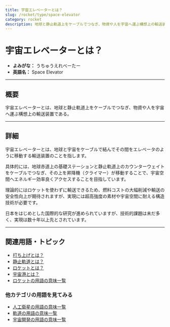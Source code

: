 ```yaml
---
title: 宇宙エレベーターとは？
slug: /rocket/type/space-elevator
category: rocket
description: 地球と静止軌道上をケーブルでつなぎ、物資や人を宇宙へ運ぶ構想上の輸送装置である宇宙エレベーターの意味・定義・内容について解説します。  
---
```



<Head>
  <script type="application/ld+json">
    {`{
      "@context": "https://schema.org",
      "@type": "DefinedTerm",
      "name": "打ち上げ失敗",
      "inDefinedTermSet": "https://www.space-portal.org",
      "termCode": "rocket/type/space-elevator",
      "description": "地球と静止軌道上をケーブルでつなぎ、物資や人を宇宙へ運ぶ構想上の輸送装置である宇宙エレベーターの意味・定義・内容について解説します。  ",
      "url": "https://www.space-portal.org/docs/rocket/type/space-elevator"
    }`}
  </script>
</Head>

# 宇宙エレベーターとは？

- **よみがな：** うちゅうえれべーたー  
- **英語名：** Space Elevator  

---

## 概要

宇宙エレベーターとは、地球と静止軌道上をケーブルでつなぎ、物資や人を宇宙へ運ぶ構想上の輸送装置である。  

---

## 詳細

宇宙エレベーターとは、地球と宇宙をケーブルで結んでその間をエレベータのように移動する輸送装置のことを指します。  

具体的には、地球赤道上の基礎ステーションと静止軌道上のカウンターウェイトをケーブルでつなぎ、その上を昇降機（クライマー）が移動することで、宇宙空間へエネルギー効率良くアクセスすることを目指しています。  

理論的にはロケットを使わずに輸送できるため、燃料コストの大幅削減や輸送の安全性向上が期待されますが、実現には超高強度の素材や宇宙空間に耐える構造技術が必要です。  

日本をはじめとした国際的な研究が進められていますが、技術的課題は未だ多く、実現は数十年以上先とされています。  

---

## 関連用語・トピック
- [打ち上げとは？](/docs/rocket/launch/launch)
- [静止軌道とは？](/docs/orbit/type/geostationary-orbit)
- [ロケットとは？](/docs/rocket/rocket)
- [宇宙港とは？](/docs/rocket/type/spaceport)
- [ロケットの用語の意味一覧](/docs/category/rocket)

### 他カテゴリの用語を見てみる
- [人工衛星の用語の意味一覧](/docs/category/satellite)
- [軌道の用語の意味一覧](/docs/category/orbit)
- [宇宙開発の用語の意味一覧](/docs/category/glossary)
